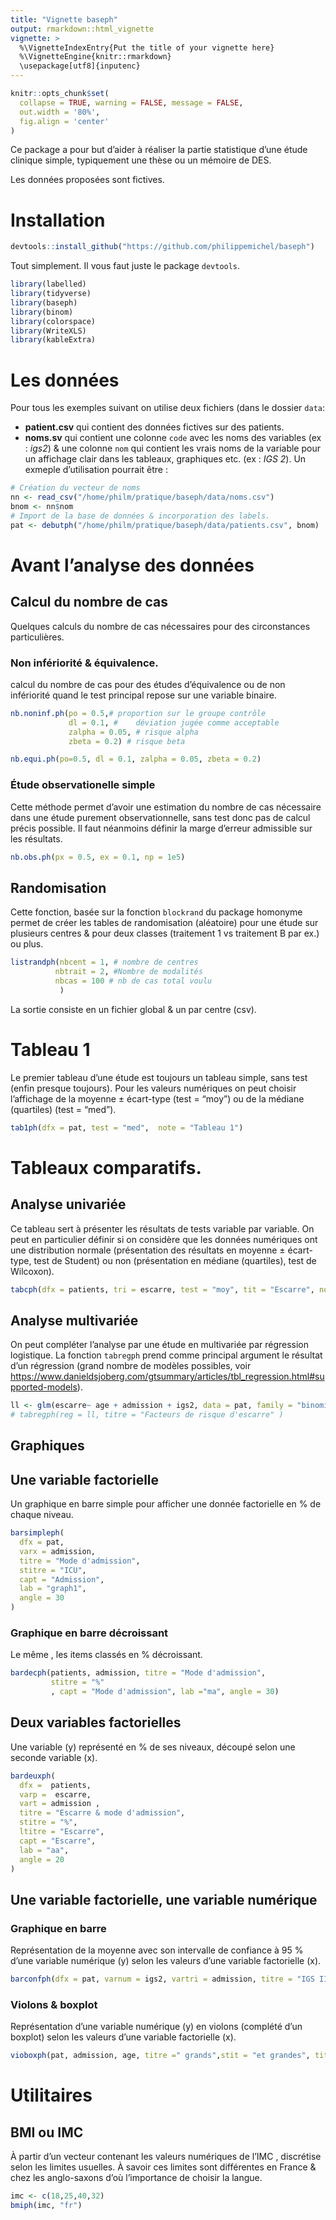 ```yaml
---
title: "Vignette baseph"
output: rmarkdown::html_vignette
vignette: >
  %\VignetteIndexEntry{Put the title of your vignette here}
  %\VignetteEngine{knitr::rmarkdown}
  \usepackage[utf8]{inputenc}
---
```


```r
knitr::opts_chunk$set(
  collapse = TRUE, warning = FALSE, message = FALSE, 
  out.width = '80%',
  fig.align = 'center'
)
```

 Ce package a pour but d'aider à réaliser la partie statistique d'une étude clinique simple, typiquement une thèse ou un mémoire de DES.
 
 Les données proposées sont fictives. 

# Installation

```r
devtools::install_github("https://github.com/philippemichel/baseph")
```

Tout simplement. Il vous faut juste le package `devtools`.


```r
library(labelled)
library(tidyverse)
library(baseph)
library(binom)
library(colorspace)
library(WriteXLS)
library(kableExtra)
```

 
 
# Les données

Pour tous les exemples suivant on utilise deux fichiers (dans le dossier `data`: 

- **patient.csv** qui contient des données fictives sur des patients.
- **noms.sv** qui contient une colonne `code` avec les noms des variables (ex : *igs2*) & une colonne `nom` qui contient les vrais noms de la variable pour un affichage clair dans les tableaux, graphiques etc. (ex : *IGS 2*). Un exmeple d'utilisation pourrait être :

```r
# Création du vecteur de noms
nn <- read_csv("/home/philm/pratique/baseph/data/noms.csv")
bnom <- nn$nom
# Import de la base de données & incorporation des labels.
pat <- debutph("/home/philm/pratique/baseph/data/patients.csv", bnom)
```

# Avant l'analyse des données

## Calcul du nombre de cas

Quelques calculs du nombre de cas nécessaires pour des circonstances particulières.


### Non infériorité & équivalence. 

calcul du nombre de cas pour des études d'équivalence ou de non infériorité quand le test principal repose sur une variable binaire.

```r
nb.noninf.ph(po = 0.5,# proportion sur le groupe contrôle
             dl = 0.1, # 	déviation jugée comme acceptable
             zalpha = 0.05, # risque alpha
             zbeta = 0.2) # risque beta
```

```r
nb.equi.ph(po=0.5, dl = 0.1, zalpha = 0.05, zbeta = 0.2)
```

### Étude observationelle simple

Cette méthode permet d'avoir une estimation du nombre de cas nécessaire dans une étude purement observationnelle, sans test donc pas de calcul précis possible. Il faut néanmoins définir la marge d'erreur admissible sur les résultats.

```r
nb.obs.ph(px = 0.5, ex = 0.1, np = 1e5)
```


## Randomisation


Cette fonction, basée sur la fonction `blockrand` du package homonyme permet de créer les tables de randomisation (aléatoire) pour une étude sur plusieurs centres & pour deux classes (traitement 1 vs traitement B par ex.) ou plus. 

```r
listrandph(nbcent = 1, # nombre de centres
          nbtrait = 2, #Nombre de modalités
          nbcas = 100 # nb de cas total voulu
           )
```
La sortie consiste en un fichier global & un par centre (csv).


# Tableau 1

Le premier tableau d'une étude est toujours un tableau simple, sans test (enfin presque toujours). Pour les valeurs numériques on peut choisir l’affichage de la moyenne ± écart-type (test = "moy") ou de la médiane (quartiles) (test = "med").

```r
tab1ph(dfx = pat, test = "med",  note = "Tableau 1")
```


# Tableaux comparatifs. 

## Analyse univariée

Ce tableau sert à présenter les résultats de tests variable par variable.  On peut en particulier définir si on considère que les données numériques ont une distribution normale (présentation des résultats en moyenne ± écart-type, test de Student) ou non (présentation en médiane (quartiles), test de Wilcoxon).

```r
tabcph(dfx = patients, tri = escarre, test = "moy", tit = "Escarre", note = "Facteurs de risque d'escarre")
```


## Analyse multivariée

On peut compléter l'analyse par une étude en multivariée par régression logistique.
La fonction `tabregph` prend comme principal argument le résultat d'un régression (grand nombre de modèles possibles, voir <https://www.danieldsjoberg.com/gtsummary/articles/tbl_regression.html#supported-models>).


```r
ll <- glm(escarre~ age + admission + igs2, data = pat, family = "binomial")
# tabregph(reg = ll, titre = "Facteurs de risque d'escarre" )
```

## Graphiques

## Une variable factorielle

Un graphique en barre simple pour afficher une donnée factorielle en % de chaque niveau.

```r
barsimpleph(
  dfx = pat,
  varx = admission,
  titre = "Mode d'admission",
  stitre = "ICU",
  capt = "Admission",
  lab = "graph1",
  angle = 30
)
```

### Graphique en barre décroissant

Le même , les items classés en % décroissant.
 
```r
bardecph(patients, admission, titre = "Mode d'admission",
         stitre = "%"
         , capt = "Mode d'admission", lab ="ma", angle = 30)
```

## Deux variables factorielles

Une variable (y) représenté en % de  ses niveaux, découpé selon une seconde variable (x).

```r
bardeuxph(
  dfx =  patients,
  varp =  escarre,
  vart = admission ,
  titre = "Escarre & mode d'admission",
  stitre = "%",
  ltitre = "Escarre",
  capt = "Escarre",
  lab = "aa",
  angle = 20
)
```

## Une variable factorielle, une variable numérique

### Graphique en barre

Représentation de la moyenne avec son intervalle de confiance à 95 %  d'une variable numérique (y) selon les valeurs d'une variable factorielle (x).

```r
barconfph(dfx = pat, varnum = igs2, vartri = admission, titre = "IGS II selon la provenance du patient", stitre = "en ICU", tx = "Mode d'admission", ty = "IGS II", angle = 0)
```

### Violons & boxplot

Représentation  d'une variable numérique (y) en violons (complété d'un boxplot) selon les valeurs d'une variable factorielle (x).

```r
vioboxph(pat, admission, age, titre =" grands",stit = "et grandes", titx = "Mode d'admission")
```

# Utilitaires

## BMI ou IMC

À partir d'un vecteur contenant les valeurs numériques de l'IMC , discrétise selon les limites usuelles. À savoir ces limites sont différentes en France & chez les anglo-saxons d'où l’importance de choisir la langue.

```r
imc <- c(18,25,40,32)
bmiph(imc, "fr")
```

